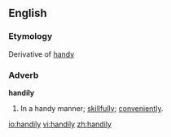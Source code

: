 ==English==

===Etymology===
Derivative of [[handy]]

===Adverb===
'''handily'''

#In a handy manner; [[skillfully]]; [[conveniently]].

[[io:handily]]
[[vi:handily]]
[[zh:handily]]